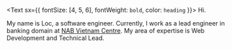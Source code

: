 <Text sx={{ fontSize: [4, 5, 6], fontWeight: `bold`, color: `heading` }}>
  Hi.
</Text>

My name is Loc, a software engineer. Currently, I work as a lead engineer in banking domain at [NAB Vietnam Centre](https://www.linkedin.com/company/nabvietnam/). My area of expertise is Web Development and Technical Lead.
